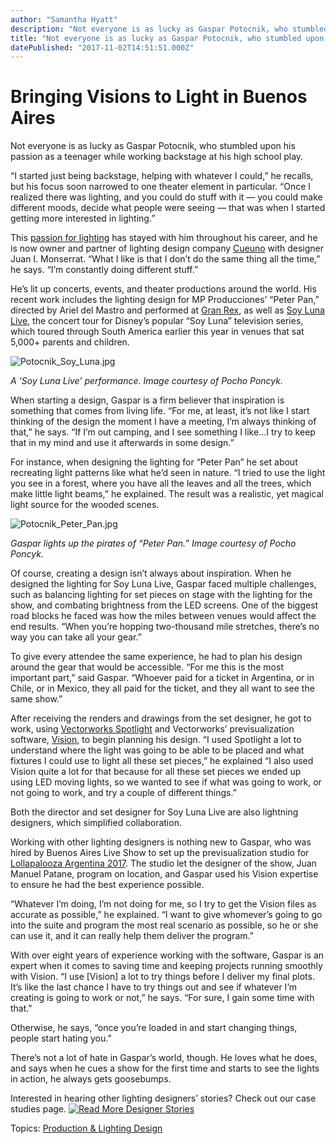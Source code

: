 ```yaml
---
author: "Samantha Hyatt"
description: "Not everyone is as lucky as Gaspar Potocnik, who stumbled upon his passion as a teenager while working backstage at his high school play."
title: "Not everyone is as lucky as Gaspar Potocnik, who stumbled upon his passion as a teenager while working backstage at his high school play." 
datePublished: "2017-11-02T14:51:51.000Z"
---
```

# Bringing Visions to Light in Buenos Aires

Not everyone is as lucky as Gaspar Potocnik, who stumbled upon his passion as a teenager while working backstage at his high school play.

“I started just being backstage, helping with whatever I could,” he recalls, but his focus soon narrowed to one theater element in particular. “Once I realized there was lighting, and you could do stuff with it — you could make different moods, decide what people were seeing — that was when I started getting more interested in lighting.” 

This [passion for lighting](https://www.instagram.com/cueuno/) has stayed with him throughout his career, and he is now owner and partner of lighting design company [Cueuno](http://www.cueuno.com.ar/index.php) with designer Juan I. Monserrat. “What I like is that I don’t do the same thing all the time,” he says. “I’m constantly doing different stuff.”

He’s lit up concerts, events, and theater productions around the world. His recent work includes the lighting design for MP Producciones’ “Peter Pan,” directed by Ariel del Mastro and performed at [Gran Rex](http://teatro-granrex.com.ar/), as well as [Soy Luna Live](http://live.disney.de/soy-luna-live), the concert tour for Disney’s popular “Soy Luna” television series, which toured through South America earlier this year in venues that sat 5,000+ parents and children.

![Potocnik_Soy_Luna.jpg](https://blog.vectorworks.net/hs-fs/hubfs/Blog%20Images/171101GasparPotocnik/Potocnik_Soy_Luna.jpg?width=602&height=401&name=Potocnik_Soy_Luna.jpg)

_A ‘Soy Luna Live’ performance. Image courtesy of Pocho Poncyk._

When starting a design, Gaspar is a firm believer that inspiration is something that comes from living life. “For me, at least, it’s not like I start thinking of the design the moment I have a meeting, I’m always thinking of that,” he says. “If I’m out camping, and I see something I like…I try to keep that in my mind and use it afterwards in some design.”

For instance, when designing the lighting for “Peter Pan” he set about recreating light patterns like what he’d seen in nature. “I tried to use the light you see in a forest, where you have all the leaves and all the trees, which make little light beams,” he explained. The result was a realistic, yet magical light source for the wooded scenes.

![Potocnik_Peter_Pan.jpg](https://blog.vectorworks.net/hs-fs/hubfs/Blog%20Images/171101GasparPotocnik/Potocnik_Peter_Pan.jpg?width=602&height=401&name=Potocnik_Peter_Pan.jpg)

_Gaspar lights up the pirates of “Peter Pan.” Image courtesy of Pocho Poncyk._

Of course, creating a design isn’t always about inspiration. When he designed the lighting for Soy Luna Live, Gaspar faced multiple challenges, such as balancing lighting for set pieces on stage with the lighting for the show, and combating brightness from the LED screens. One of the biggest road blocks he faced was how the miles between venues would affect the end results. “When you’re hopping two-thousand mile stretches, there’s no way you can take all your gear.”

To give every attendee the same experience, he had to plan his design around the gear that would be accessible. “For me this is the most important part,” said Gaspar. “Whoever paid for a ticket in Argentina, or in Chile, or in Mexico, they all paid for the ticket, and they all want to see the same show.”

After receiving the renders and drawings from the set designer, he got to work, using [Vectorworks Spotlight](http://www.vectorworks.net/spotlight?utm%5Fcampaign=blog&utm%5Fsource=intext&utm%5Fmedium=planetvectorworks&utm%5Fcontent=gasparpotocnik110217) and Vectorworks’ previsualization software, [Vision](http://www.vectorworks.net/vision?utm%5Fcampaign=blog&utm%5Fsource=intext&utm%5Fmedium=planetvectorworks&utm%5Fcontent=gasparpotocnik110217), to begin planning his design. “I used Spotlight a lot to understand where the light was going to be able to be placed and what fixtures I could use to light all these set pieces,” he explained “I also used Vision quite a lot for that because for all these set pieces we ended up using LED moving lights, so we wanted to see if what was going to work, or not going to work, and try a couple of different things.”

Both the director and set designer for Soy Luna Live are also lightning designers, which simplified collaboration.

Working with other lighting designers is nothing new to Gaspar, who was hired by Buenos Aires Live Show to set up the previsualization studio for [Lollapalooza Argentina 2017](https://www.lollapaloozaar.com/). The studio let the designer of the show, Juan Manuel Patane, program on location, and Gaspar used his Vision expertise to ensure he had the best experience possible.

“Whatever I’m doing, I’m not doing for me, so I try to get the Vision files as accurate as possible,” he explained. “I want to give whomever’s going to go into the suite and program the most real scenario as possible, so he or she can use it, and it can really help them deliver the program.”

With over eight years of experience working with the software, Gaspar is an expert when it comes to saving time and keeping projects running smoothly with Vision. “I use \[Vision\] a lot to try things before I deliver my final plots. It’s like the last chance I have to try things out and see if whatever I’m creating is going to work or not,” he says. “For sure, I gain some time with that." 

Otherwise, he says, “once you’re loaded in and start changing things, people start hating you.” 

There’s not a lot of hate in Gaspar’s world, though. He loves what he does, and says when he cues a show for the first time and starts to see the lights in action, he always gets goosebumps.

Interested in hearing other lighting designers’ stories? Check out our case studies page. [![Read More Designer Stories](https://no-cache.hubspot.com/cta/default/3018241/4975ff1c-0c32-4e72-b2c2-668890aab844.png)](https://cta-redirect.hubspot.com/cta/redirect/3018241/4975ff1c-0c32-4e72-b2c2-668890aab844) 

 Topics: [Production & Lighting Design](https://blog.vectorworks.net/topic/production-lighting-design) 

 
